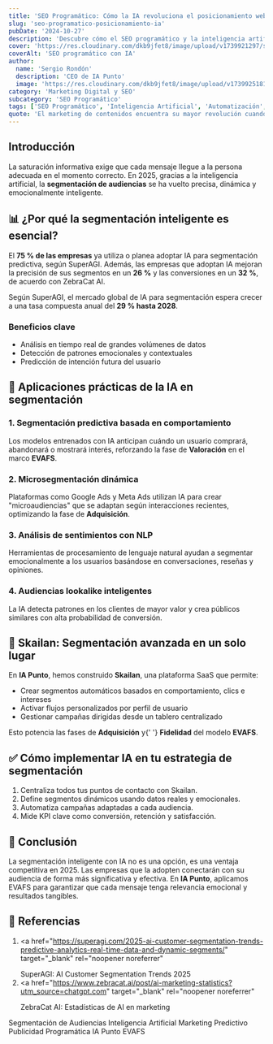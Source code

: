 ```yaml
---
title: 'SEO Programático: Cómo la IA revoluciona el posicionamiento web'
slug: 'seo-programatico-posicionamiento-ia'
pubDate: '2024-10-27'
description: 'Descubre cómo el SEO programático y la inteligencia artificial están transformando el posicionamiento web: automatización, análisis de datos y estrategias avanzadas para 2025.'
cover: 'https://res.cloudinary.com/dkb9jfet8/image/upload/v1739921297/seo-programatico-posicionamiento-ia.jpg'
coverAlt: 'SEO programático con IA'
author:
  name: 'Sergio Rondón'
  description: 'CEO de IA Punto'
  image: 'https://res.cloudinary.com/dkb9jfet8/image/upload/v1739925181/sergio_gdcaeh.png'
category: 'Marketing Digital y SEO'
subcategory: 'SEO Programático'
tags: ['SEO Programático', 'Inteligencia Artificial', 'Automatización', 'Datos', 'Marketing Digital', 'Tendencias']
quote: 'El marketing de contenidos encuentra su mayor revolución cuando la creatividad humana y la inteligencia artificial trabajan en armonía.'
---
```


<h2 id="introduccion">Introducción</h2>

La saturación informativa exige que cada mensaje llegue a la persona adecuada en el momento correcto. En 2025, gracias a la inteligencia artificial, la <strong>segmentación de audiencias</strong> se ha vuelto precisa, dinámica y emocionalmente inteligente.

<h2 id="por-que-segmentacion-inteligente-esencial">
  📊 ¿Por qué la segmentación inteligente es esencial?
</h2>

El <strong>75 % de las empresas</strong> ya utiliza o planea adoptar IA para segmentación predictiva, según SuperAGI. Además, las empresas que adoptan IA mejoran la precisión de sus segmentos en un <strong>26 %</strong> y las conversiones en un <strong>32 %</strong>, de acuerdo con ZebraCat AI.

Según SuperAGI, el mercado global de IA para segmentación espera crecer a una tasa compuesta anual del <strong>29 % hasta 2028</strong>.

<h3 id="beneficios-clave">Beneficios clave</h3>
<ul>
  <li>Análisis en tiempo real de grandes volúmenes de datos</li>
  <li>Detección de patrones emocionales y contextuales</li>
  <li>Predicción de intención futura del usuario</li>
</ul>

<h2 id="aplicaciones-practicas-ia-segmentacion">
  🧩 Aplicaciones prácticas de la IA en segmentación
</h2>

<h3 id="segmentacion-predictiva-comportamiento">
  1. Segmentación predictiva basada en comportamiento
</h3>
<p>
  Los modelos entrenados con IA anticipan cuándo un usuario comprará, abandonará
  o mostrará interés, reforzando la fase de <strong>Valoración</strong> en el
  marco <strong>EVAFS</strong>.
</p>

<h3 id="microsegmentacion-dinamica">2. Microsegmentación dinámica</h3>
<p>
  Plataformas como Google Ads y Meta Ads utilizan IA para crear
  "microaudiencias" que se adaptan según interacciones recientes, optimizando la
  fase de <strong>Adquisición</strong>.
</p>

<h3 id="analisis-sentimientos-nlp">3. Análisis de sentimientos con NLP</h3>
<p>
  Herramientas de procesamiento de lenguaje natural ayudan a segmentar
  emocionalmente a los usuarios basándose en conversaciones, reseñas y
  opiniones.
</p>

<h3 id="audiencias-lookalike-inteligentes">
  4. Audiencias lookalike inteligentes
</h3>
<p>
  La IA detecta patrones en los clientes de mayor valor y crea públicos
  similares con alta probabilidad de conversión.
</p>

<h2 id="skailan-segmentacion-avanzada">
  🔧 Skailan: Segmentación avanzada en un solo lugar
</h2>

En <strong>IA Punto</strong>, hemos construido <strong>Skailan</strong>, una plataforma SaaS que permite:

<ul>
  <li>
    Crear segmentos automáticos basados en comportamiento, clics e intereses
  </li>
  <li>Activar flujos personalizados por perfil de usuario</li>
  <li>Gestionar campañas dirigidas desde un tablero centralizado</li>
</ul>

<p>
  Esto potencia las fases de <strong>Adquisición</strong> y{' '}
  <strong>Fidelidad</strong> del modelo <strong>EVAFS</strong>.
</p>

<h2 id="como-implementar-ia-segmentacion">
  ✅ Cómo implementar IA en tu estrategia de segmentación
</h2>

<ol>
  <li>Centraliza todos tus puntos de contacto con Skailan.</li>
  <li>Define segmentos dinámicos usando datos reales y emocionales.</li>
  <li>Automatiza campañas adaptadas a cada audiencia.</li>
  <li>Mide KPI clave como conversión, retención y satisfacción.</li>
</ol>

<h2 id="conclusion">🎯 Conclusión</h2>

La segmentación inteligente con IA no es una opción, es una ventaja competitiva en 2025. Las empresas que la adopten conectarán con su audiencia de forma más significativa y efectiva. En <strong>IA Punto</strong>, aplicamos EVAFS para garantizar que cada mensaje tenga relevancia emocional y resultados tangibles.

<h2 id="referencias">🔗 Referencias</h2>

1. <a
     href="https://superagi.com/2025-ai-customer-segmentation-trends-predictive-analytics-real-time-data-and-dynamic-segments/"
     target="_blank"
     rel="noopener noreferrer"
   >
     SuperAGI: AI Customer Segmentation Trends 2025
   </a>
2. <a
     href="https://www.zebracat.ai/post/ai-marketing-statistics?utm_source=chatgpt.com"
     target="_blank"
     rel="noopener noreferrer"
   >
     ZebraCat AI: Estadísticas de AI en marketing
   </a>

<div class="flex flex-wrap gap-2 mt-8">
  <span class="inline-block px-3 py-1 bg-primary-100 text-primary-700 text-xs font-semibold rounded-full shadow-sm">
    Segmentación de Audiencias
  </span>
  <span class="inline-block px-3 py-1 bg-primary-100 text-primary-700 text-xs font-semibold rounded-full shadow-sm">
    Inteligencia Artificial
  </span>
  <span class="inline-block px-3 py-1 bg-primary-100 text-primary-700 text-xs font-semibold rounded-full shadow-sm">
    Marketing Predictivo
  </span>
  <span class="inline-block px-3 py-1 bg-primary-100 text-primary-700 text-xs font-semibold rounded-full shadow-sm">
    Publicidad Programática
  </span>
  <span class="inline-block px-3 py-1 bg-primary-100 text-primary-700 text-xs font-semibold rounded-full shadow-sm">
    IA Punto
  </span>
  <span class="inline-block px-3 py-1 bg-primary-100 text-primary-700 text-xs font-semibold rounded-full shadow-sm">
    EVAFS
  </span>
</div>
